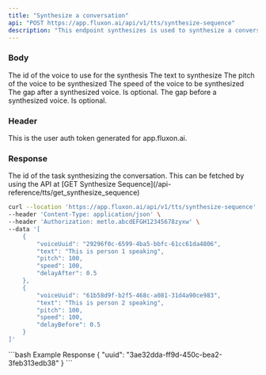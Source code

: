 ```yaml
---
title: "Synthesize a conversation"
api: "POST https://app.fluxon.ai/api/v1/tts/synthesize-sequence"
description: "This endpoint synthesizes is used to synthesize a conversation between multiple voices"
---
```


### Body

<ParamField body="voiceUuid" type="uuid">
  The id of the voice to use for the synthesis
</ParamField>

<ParamField body="text" type="uuid">
  The text to synthesize
</ParamField>

<ParamField body="pitch" type="int">
  The pitch of the voice to be synthesized
</ParamField>

<ParamField body="speed" type="int">
  The speed of the voice to be synthesized
</ParamField>

<ParamField body="delayAfter" type="float">
  The gap after a synthesized voice. Is optional.
</ParamField>

<ParamField body="delayBefore" type="float">
  The gap before a synthesized voice. Is optional.
</ParamField>

### Header

<ParamField header="Authorization" type="string">
  This is the user auth token generated for app.fluxon.ai.
</ParamField>

### Response

<ResponseField name="uuid" type="uuid">
  The id of the task synthesizing the conversation. This can be fetched by using the API at [GET Synthesize Sequence](/api-reference/tts/get_synthesize_sequence)
</ResponseField>

<RequestExample>

```bash Example Request
curl --location 'https://app.fluxon.ai/api/v1/tts/synthesize-sequence' \
--header 'Content-Type: application/json' \
--header 'Authorization: metlo.abcdEFGH12345678zyxw' \
--data '[
    {
        "voiceUuid": "29296f0c-6599-4ba5-bbfc-61cc61da4806",
        "text": "This is person 1 speaking",
        "pitch": 100,
        "speed": 100,
        "delayAfter": 0.5
    },
    {
        "voiceUuid": "61b58d9f-b2f5-468c-a081-31d4a90ce983",
        "text": "This is person 2 speaking",
        "pitch": 100,
        "speed": 100,
        "delayBefore": 0.5
    }
]'
```

</RequestExample>

<ResponseExample>
```bash Example Response
{
    "uuid": "3ae32dda-ff9d-450c-bea2-3feb313edb38"
}
```
</ResponseExample>